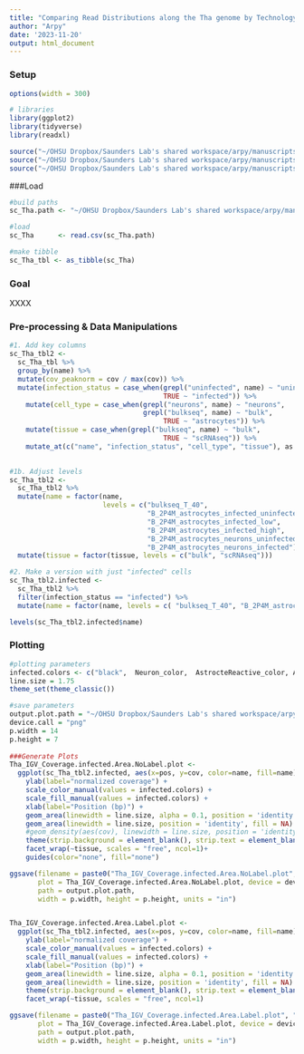 ```yaml
---
title: "Comparing Read Distributions along the Tha genome by Technology and Condition"
author: "Arpy"
date: '2023-11-20'
output: html_document
---
```


### Setup

```r
options(width = 300)

# libraries
library(ggplot2)
library(tidyverse)
library(readxl)

source("~/OHSU Dropbox/Saunders Lab's shared workspace/arpy/manuscripts/2023_Thai2P4M_FeigeYoung/ms_analyses/1_karl_analysis/r_functions_paths/_color_palettes_tha2P4M.R")
source("~/OHSU Dropbox/Saunders Lab's shared workspace/arpy/manuscripts/2023_Thai2P4M_FeigeYoung/ms_analyses/1_karl_analysis/r_functions_paths/_karl_tha2P4M_functions.R")
source("~/OHSU Dropbox/Saunders Lab's shared workspace/arpy/manuscripts/2023_Thai2P4M_FeigeYoung/ms_analyses/1_karl_analysis/r_functions_paths/_karl_tha2P4M_filepaths.R")

```


###Load
```r

#build paths
sc_Tha.path <- "~/OHSU Dropbox/Saunders Lab's shared workspace/arpy/manuscripts/2023_Thai2P4M_FeigeYoung/ms_analyses/0_raw_read_analysis/input_data/sc_Tha_coverage_bulkset_T_40_OffsetcompleteMerge.csv"

#load
sc_Tha      <- read.csv(sc_Tha.path)

#make tibble
sc_Tha_tbl <- as_tibble(sc_Tha)


```

### Goal

XXXX



### Pre-processing & Data Manipulations

```r

#1. Add key columns
sc_Tha_tbl2 <-
  sc_Tha_tbl %>%
  group_by(name) %>%
  mutate(cov_peaknorm = cov / max(cov)) %>%
  mutate(infection_status = case_when(grepl("uninfected", name) ~ "uninfected",
                                      TRUE ~ "infected")) %>%
    mutate(cell_type = case_when(grepl("neurons", name) ~ "neurons",
                                 grepl("bulkseq", name) ~ "bulk",
                                      TRUE ~ "astrocytes")) %>%
    mutate(tissue = case_when(grepl("bulkseq", name) ~ "bulk",
                                      TRUE ~ "scRNAseq")) %>%
    mutate_at(c("name", "infection_status", "cell_type", "tissue"), as.factor)
  

#1b. Adjust levels
sc_Tha_tbl2 <-
  sc_Tha_tbl2 %>%
  mutate(name = factor(name, 
                       levels = c("bulkseq_T_40",
                                  "B_2P4M_astrocytes_infected_uninfected",
                                  "B_2P4M_astrocytes_infected_low", 
                                  "B_2P4M_astrocytes_infected_high", 
                                  "B_2P4M_astrocytes_neurons_uninfected",
                                  "B_2P4M_astrocytes_neurons_infected"))) %>%
  mutate(tissue = factor(tissue, levels = c("bulk", "scRNAseq")))

#2. Make a version with just "infected" cells
sc_Tha_tbl2.infected <-
  sc_Tha_tbl2 %>%
  filter(infection_status == "infected") %>%
  mutate(name = factor(name, levels = c( "bulkseq_T_40", "B_2P4M_astrocytes_neurons_infected", "B_2P4M_astrocytes_infected_high", "B_2P4M_astrocytes_infected_low")))

levels(sc_Tha_tbl2.infected$name)

```



### Plotting

```r
#plotting parameters
infected.colors <- c("black",  Neuron_color,  AstrocteReactive_color, Astrocyte_color)
line.size = 1.75
theme_set(theme_classic())

#save parameters
output.plot.path = "~/OHSU Dropbox/Saunders Lab's shared workspace/arpy/manuscripts/2023_Thai2P4M_FeigeYoung/ms_analyses/0_raw_read_analysis/plots/"
device.call = "png"
p.width = 14
p.height = 7
  
###Generate Plots
Tha_IGV_Coverage.infected.Area.NoLabel.plot <-
  ggplot(sc_Tha_tbl2.infected, aes(x=pos, y=cov, color=name, fill=name)) +
    ylab(label="normalized coverage") +
    scale_color_manual(values = infected.colors) +
    scale_fill_manual(values = infected.colors) +
    xlab(label="Position (bp)") +
    geom_area(linewidth = line.size, alpha = 0.1, position = 'identity') +
    geom_area(linewidth = line.size, position = 'identity', fill = NA) +
    #geom_density(aes(cov), linewidth = line.size, position = 'identity') +
    theme(strip.background = element_blank(), strip.text = element_blank())+
    facet_wrap(~tissue, scales = "free", ncol=1)+
    guides(color="none", fill="none")

ggsave(filename = paste0("Tha_IGV_Coverage.infected.Area.NoLabel.plot", ".", device.call), 
       plot = Tha_IGV_Coverage.infected.Area.NoLabel.plot, device = device.call, 
       path = output.plot.path, 
       width = p.width, height = p.height, units = "in")


Tha_IGV_Coverage.infected.Area.Label.plot <-
  ggplot(sc_Tha_tbl2.infected, aes(x=pos, y=cov, color=name, fill=name)) +
    ylab(label="normalized coverage") +
    scale_color_manual(values = infected.colors) +
    scale_fill_manual(values = infected.colors) +
    xlab(label="Position (bp)") +
    geom_area(linewidth = line.size, alpha = 0.1, position = 'identity') +
    geom_area(linewidth = line.size, position = 'identity', fill = NA) +
    theme(strip.background = element_blank(), strip.text = element_blank())+
    facet_wrap(~tissue, scales = "free", ncol=1)

ggsave(filename = paste0("Tha_IGV_Coverage.infected.Area.Label.plot", ".", device.call), 
       plot = Tha_IGV_Coverage.infected.Area.Label.plot, device = device.call, 
       path = output.plot.path, 
       width = p.width, height = p.height, units = "in")

```
